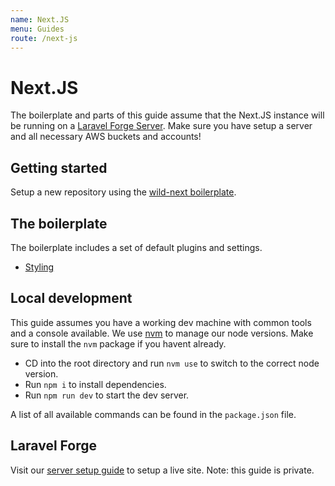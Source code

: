 ```yaml
---
name: Next.JS
menu: Guides
route: /next-js
---
```


# Next.JS

The boilerplate and parts of this guide assume that the Next.JS instance will be running on a [Laravel Forge Server](/server-setup). Make sure you have setup a server and all necessary AWS buckets and accounts!

## Getting started

Setup a new repository using the [wild-next boilerplate](https://github.com/madebywild/wild-next).

## The boilerplate

The boilerplate includes a set of default plugins and settings.

- [Styling](/styling)

## Local development

This guide assumes you have a working dev machine with common tools and a console available. We use [nvm](https://github.com/nvm-sh/nvm) to manage our node versions. Make sure to install the `nvm` package if you havent already.

- CD into the root directory and run `nvm use` to switch to the correct node version.
- Run `npm i` to install dependencies.
- Run `npm run dev` to start the dev server.

A list of all available commands can be found in the `package.json` file.

## Laravel Forge

Visit our [server setup guide](/server-setup#nextjs) to setup a live site. Note: this guide is private.
